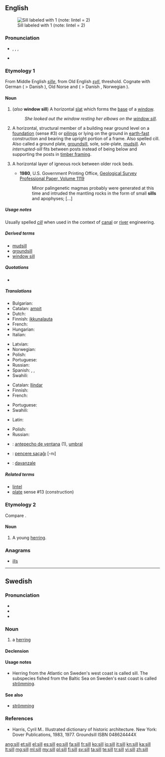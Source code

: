 ==English==
[[Image:Sill (PSF).png|thumb|Sill labeled with 1 (note: lintel = 2)]]

===Pronunciation===
* {{enPR|sĭl}}, {{IPA|/sɪl/}}, {{X-SAMPA|/sIl/}},
* {{rhymes|ɪl}}

===Etymology 1===
From Middle English ''[[sille]]'', from Old English ''[[syll]]'', threshold. Cognate with German {{term|Schwelle}} ( > Danish {{term|svelle|lang=da}}), Old Norse {{term|svill|lang=non}} and {{term|syll|lang=non}} ( > Danish {{term|syld|lang=da}}, Norwegian {{term|syll|lang=no}}).

====Noun====
{{en-noun}}

# (''also'' '''window sill''') A horizontal [[slat]] which forms the [[base]] of a [[window]].
#: ''She looked out the window resting her elbows on the [[window sill]]''.
# A horizontal, structural member of a building near ground level on a [[foundation]] (sense #3) or [[piling]]s or lying on the ground in [[earth-fast]] construction and bearing the upright portion of a frame. Also spelled cill. Also called a ground plate, [[groundsill]], sole, sole-plate, [[mudsill]]. An ''interrupted-sill'' fits between posts instead of being below and supporting the posts in [[timber framing]].
# {{geology}} A horizontal layer of igneous rock between older rock beds.
#*'''1980''', U.S. Government Printing Office, [http://books.google.ru/books?id=hrNUAAAAYAAJ&lpg=SL2-PA6&ots=pekQBN6spE&dq=apophysis%20rock&pg=SL2-PA6#v=snippet&q=apophyses&f=false Geological Survey Professional Paper, Volume 1119]
#*:Minor palingenetic magmas probably were generated at this time and intruded the mantling rocks in the form of small '''sills''' and apophyses; [...]

=====Usage notes=====
Usually spelled ''[[cill]]'' when used in the context of [[canal]] or [[river]] engineering.

=====Derived terms=====
* [[mudsill]]
* [[groundsill]]
* [[window sill]]

=====Quotations=====
* {{seeCites}}

=====Translations=====
{{trans-top|base of a window}}
* Bulgarian: {{t+|bg|перваз|m|tr=perváz|sc=Cyrl}}
* Catalan: [[ampit]] {{m}}
* Dutch: {{t+|nl|vensterbank|f}}
* Finnish: [[ikkunalauta]]
* French: {{t+|fr|rebord|m}}
* Hungarian: {{t+|hu|párkány}}
* Italian: {{t+|it|davanzale|m}}
{{trans-mid}}
* Latvian: {{t-|lv|palodze}}
* Norwegian: {{t+|no|vinduskarm|m}}
* Polish: {{t+|pl|parapet|m}}
* Portuguese: {{t+|pt|parapeito|m}}
* Russian: {{t+|ru|подоконник|m|tr=podokónnik}}
* Spanish: {{t+|es|alféizar|m}}, {{t+|es|antepecho|m}}, {{t-|es|parapeto|m}}
* Swahili: {{t+|sw|bado}}
{{trans-bottom}}

{{trans-top|horizontal member bearing the upright portion of a frame}}
* Catalan: [[llindar]]
* Finnish: {{t-|fi|palkki}}
* French: {{t+|fr|linteau|m}}
{{trans-mid}}
* Portuguese: {{t-|pt|lintel|m}}
* Swahili: {{t+|sw|bado}}
{{trans-bottom}}

{{trans-top|layer of igneous rock}}
* Latin: {{t-|la|sillus|m}}
{{trans-mid}}
* Polish: {{t+|pl|sill|m}}
* Russian: {{t-|ru|силл|m|tr=sill|sc=Cyrl}}
{{trans-bottom}}

{{checktrans-top}}
* {{ttbc|es}}: [[antepecho de ventana]] {{m}} (1), [[umbral]] {{m}}
* {{ttbc|tr}}: [[pencere saçaĝı]] [-nı]
* {{ttbc|it}}: [[davanzale]] {{m}}
{{trans-bottom}}

=====Related terms=====
* [[lintel]]
* [[plate]] sense #13 (construction)

===Etymology 2===
Compare {{term|sile|lang=en}}.

====Noun====
{{en-noun}}

# {{UK}} A young [[herring]].

===Anagrams===
* [[ills#English|ills]]

----

==Swedish==

===Pronunciation===
* {{audio|Sv-en sill.ogg|audio}}
* {{audio|sv-sill.ogg|audio}}
* {{IPA|/sɪl/|lang=sv}}

===Noun===
{{sv-noun|g=c}}

# a [[herring]]

====Declension====
{{sv-noun-reg-ar}}

====Usage notes====
* Herring from the Atlantic on Sweden's west coast is called sill. The subspecies fished from the Baltic Sea on Sweden's east coast is called [[strömming]].

====See also====
* [[strömming]]

===References===
* Harris, Cyril M.. Illustrated dictionary of historic architecture. New York: Dover Publications, 1983, 1977. Groundsill ISBN 048624444X

[[ang:sill]]
[[et:sill]]
[[el:sill]]
[[es:sill]]
[[eo:sill]]
[[fa:sill]]
[[fr:sill]]
[[ko:sill]]
[[io:sill]]
[[it:sill]]
[[kn:sill]]
[[ka:sill]]
[[lt:sill]]
[[mg:sill]]
[[ml:sill]]
[[my:sill]]
[[pl:sill]]
[[fi:sill]]
[[sv:sill]]
[[ta:sill]]
[[te:sill]]
[[tr:sill]]
[[vi:sill]]
[[zh:sill]]